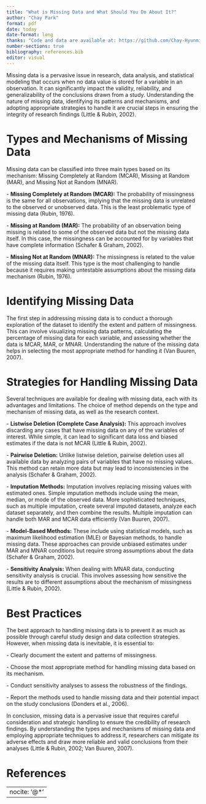 ```yaml
---
title: "What is Missing Data and What Should You Do About It?"
author: "Chay Park"
format: pdf
date: today
date-format: long
thanks: "Code and data are available at: https://github.com/Chay-HyunminPark/Missing_data"
number-sections: true
bibliography: references.bib
editor: visual
---
```


Missing data is a pervasive issue in research, data analysis, and statistical modeling that occurs when no data value is stored for a variable in an observation. It can significantly impact the validity, reliability, and generalizability of the conclusions drawn from a study. Understanding the nature of missing data, identifying its patterns and mechanisms, and adopting appropriate strategies to handle it are crucial steps in ensuring the integrity of research findings (Little & Rubin, 2002).

# Types and Mechanisms of Missing Data

Missing data can be classified into three main types based on its mechanism: Missing Completely at Random (MCAR), Missing at Random (MAR), and Missing Not at Random (MNAR).

\- **Missing Completely at Random (MCAR):** The probability of missingness is the same for all observations, implying that the missing data is unrelated to the observed or unobserved data. This is the least problematic type of missing data (Rubin, 1976).

\- **Missing at Random (MAR):** The probability of an observation being missing is related to some of the observed data but not the missing data itself. In this case, the missingness can be accounted for by variables that have complete information (Schafer & Graham, 2002).

\- **Missing Not at Random (MNAR):** The missingness is related to the value of the missing data itself. This type is the most challenging to handle because it requires making untestable assumptions about the missing data mechanism (Rubin, 1976).

# Identifying Missing Data

The first step in addressing missing data is to conduct a thorough exploration of the dataset to identify the extent and pattern of missingness. This can involve visualizing missing data patterns, calculating the percentage of missing data for each variable, and assessing whether the data is MCAR, MAR, or MNAR. Understanding the nature of the missing data helps in selecting the most appropriate method for handling it (Van Buuren, 2007).\

# Strategies for Handling Missing Data

Several techniques are available for dealing with missing data, each with its advantages and limitations. The choice of method depends on the type and mechanism of missing data, as well as the research context.\

\- **Listwise Deletion (Complete Case Analysis):** This approach involves discarding any cases that have missing data on any of the variables of interest. While simple, it can lead to significant data loss and biased estimates if the data is not MCAR (Little & Rubin, 2002).\

\- **Pairwise Deletion:** Unlike listwise deletion, pairwise deletion uses all available data by analyzing pairs of variables that have no missing values. This method can retain more data but may lead to inconsistencies in the analysis (Schafer & Graham, 2002).\

\- **Imputation Methods:** Imputation involves replacing missing values with estimated ones. Simple imputation methods include using the mean, median, or mode of the observed data. More sophisticated techniques, such as multiple imputation, create several imputed datasets, analyze each dataset separately, and then combine the results. Multiple imputation can handle both MAR and MCAR data efficiently (Van Buuren, 2007).\

\- **Model-Based Methods:** These include using statistical models, such as maximum likelihood estimation (MLE) or Bayesian methods, to handle missing data. These approaches can provide unbiased estimates under MAR and MNAR conditions but require strong assumptions about the data (Schafer & Graham, 2002).\

\- **Sensitivity Analysis:** When dealing with MNAR data, conducting sensitivity analysis is crucial. This involves assessing how sensitive the results are to different assumptions about the mechanism of missingness (Little & Rubin, 2002).

# Best Practices

The best approach to handling missing data is to prevent it as much as possible through careful study design and data collection strategies. However, when missing data is inevitable, it is essential to:

\- Clearly document the extent and patterns of missingness.

\- Choose the most appropriate method for handling missing data based on its mechanism.

\- Conduct sensitivity analyses to assess the robustness of the findings.

\- Report the methods used to handle missing data and their potential impact on the study conclusions (Donders et al., 2006).

In conclusion, missing data is a pervasive issue that requires careful consideration and strategic handling to ensure the credibility of research findings. By understanding the types and mechanisms of missing data and employing appropriate techniques to address it, researchers can mitigate its adverse effects and draw more reliable and valid conclusions from their analyses (Little & Rubin, 2002; Van Buuren, 2007).

\newpage

# References

---
nocite: '@*'
---
